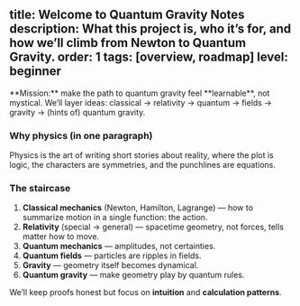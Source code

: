 title: Welcome to Quantum Gravity Notes
description: What this project is, who it’s for, and how we’ll climb from Newton to Quantum Gravity.
order: 1
tags: [overview, roadmap]
level: beginner
---


<Callout type="info">
**Mission:** make the path to quantum gravity feel **learnable**, not mystical. We’ll layer ideas: classical → relativity → quantum → fields → gravity → (hints of) quantum gravity.
</Callout>


### Why physics (in one paragraph)
Physics is the art of writing short stories about reality, where the plot is logic, the characters are symmetries, and the punchlines are equations.


### The staircase
1. **Classical mechanics** (Newton, Hamilton, Lagrange) — how to summarize motion in a single function: the action.
2. **Relativity** (special → general) — spacetime geometry, not forces, tells matter how to move.
3. **Quantum mechanics** — amplitudes, not certainties.
4. **Quantum fields** — particles are ripples in fields.
5. **Gravity** — geometry itself becomes dynamical.
6. **Quantum gravity** — make geometry play by quantum rules.


We’ll keep proofs honest but focus on **intuition** and **calculation patterns**.